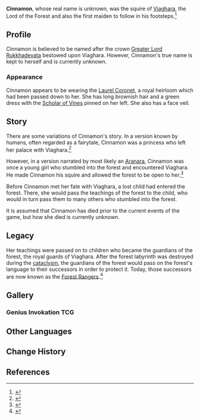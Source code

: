 {{Character Infobox
|type             = Mentioned
|image            = Deepwood Memories Equipment Card.png
|realname         = <!-- Optional, if different from in-game name -->
|deceased         = Past
|region           = Sumeru

|affiliation      = Dharma Forest
|title            = Squire
|ancestry         =
}}
'''Cinnamon''', whose real name is unknown, was the squire of [[Viaghara]], the Lord of the Forest and also the first maiden to follow in his footsteps.<ref>{{Ref/Arti|Labyrinth Wayfarer}}</ref>

==Profile==
Cinnamon is believed to be named after the crown [[Greater Lord Rukkhadevata]] bestowed upon Viaghara. However, Cinnamon's true name is kept to herself and is currently unknown.

===Appearance===
Cinnamon appears to be wearing the [[Laurel Coronet]], a royal heirloom which had been passed down to her. She has long brownish hair and a green dress with the [[Scholar of Vines]] pinned on her left. She also has a face veil.

==Story==
There are some variations of Cinnamon's story. In a version known by humans, often regarded as a fairytale, Cinnamon was a princess who left her palace with Viaghara.<ref>{{Ref/Quest|The Children of Vimara Village}}</ref>

However, in a version narrated by most likely an [[Aranara]], Cinnamon was once a young girl who stumbled into the forest and encountered Viaghara. He made Cinnamon his squire and allowed the forest to be open to her.<ref>{{Ref/Weapon|King's Squire}}</ref>

Before Cinnamon met her fate with Viaghara, a lost child had entered the forest. There, she would pass the teachings of the forest to the child, who would in turn pass them to many others who stumbled into the forest.

It is assumed that Cinnamon has died prior to the current events of the game, but how she died is currently unknown.

==Legacy==
Her teachings were passed on to children who became the guardians of the forest, the royal guards of Viaghara. After the forest labyrinth was destroyed during the [[cataclysm]], the guardians of the forest would pass on the forest's language to their successors in order to protect it. Today, those successors are now known as the [[Forest Rangers]].<ref>{{Ref/Quest|Into the Woods}}</ref>

==Gallery==
===Genius Invokation TCG===
{{Genius Invokation TCG Cards by Featured Gallery}}

==Other Languages==
{{Other Languages|default_hidden=1
|en        = Cinnamon
|zhs       = 辛娜梦
|zhs_rm    = Xīnnàmèng
|zht       = 辛娜夢
|zht_rm    = Xīnnàmèng
|ja        = シンナモン
|ja_rm     = Shinnamon
|ko        = 시나몬
|es        = Canela
|fr        = Cinnamon
|ru        = Синнамон
|th        = Cinnamon
|vi        = Cinnamon
|de        = Cinnamon
|id        = Cinnamon
|pt        = Cinnamon
|tr        = Cinnamon
|it        = Cinnamon
}}

==Change History==
{{Change History|introduced=3.0}}

==References==
{{Reflist}}